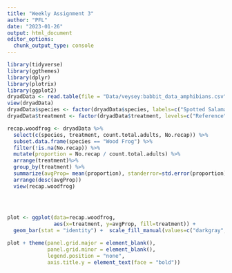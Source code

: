 ```yaml
---
title: "Weekly Assignment 3"
author: "PFL"
date: "2023-01-26"
output: html_document
editor_options: 
  chunk_output_type: console
---
```



```r
library(tidyverse)
library(ggthemes)
library(dplyr)
library(plotrix)
library(ggplot2)
dryadData <- read.table(file = "Data/veysey:babbit_data_amphibians.csv", header = T, sep = ",")
view(dryadData)
dryadData$species <- factor(dryadData$species, labels=c("Spotted Salamander", "Wood Frog"))
dryadData$treatment <- factor(dryadData$treatment, levels=c("Reference", "100m", "30m"))

recap.woodfrog <- dryadData %>%
  select(c(species, treatment, count.total.adults, No.recap)) %>%
  subset.data.frame(species == "Wood Frog") %>%
  filter(!is.na(No.recap)) %>%
  mutate(proportion = No.recap / count.total.adults) %>% 
  arrange(treatment)%>%
  group_by(treatment) %>%
  summarize(avgProp= mean(proportion), standerror=std.error(proportion)) %>%
  arrange(desc(avgProp))
  view(recap.woodfrog)

  

  
plot <- ggplot(data=recap.woodfrog, 
               aes(x=treatment, y=avgProp, fill=treatment)) +
  geom_bar(stat = "identity") +  scale_fill_manual(values=c("darkgray", "white", "lightgray")) + geom_errorbar(aes(ymin=avgProp-standerror, ymax=avgProp+standerror, width=0.2)) + ylab("Proportion of recaptured wood frogs") + xlab("")  + ylim(0, 0.3)

plot + theme(panel.grid.major = element_blank(),
             panel.grid.minor = element_blank(),
             legend.position = "none",
             axis.title.y = element_text(face = "bold"))



```



